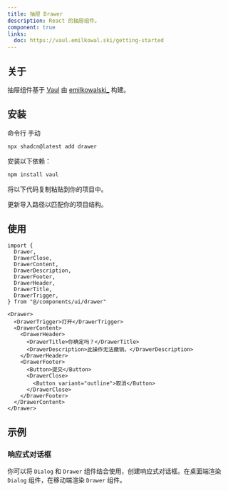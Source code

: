 ```yaml
---
title: 抽屉 Drawer
description: React 的抽屉组件。
component: true
links:
  doc: https://vaul.emilkowal.ski/getting-started
---
```


<ComponentPreview name="drawer-demo" description="抽屉组件。" />

## 关于

抽屉组件基于 [Vaul](https://github.com/emilkowalski/vaul) 由 [emilkowalski\_](https://twitter.com/emilkowalski_) 构建。

## 安装

<CodeTabs>

<TabsList>
  <TabsTrigger value="cli">命令行</TabsTrigger>
  <TabsTrigger value="manual">手动</TabsTrigger>
</TabsList>
<TabsContent value="cli">

```bash
npx shadcn@latest add drawer
```

</TabsContent>

<TabsContent value="manual">

<Steps>

<Step>安装以下依赖：</Step>

```bash
npm install vaul
```

<Step>将以下代码复制粘贴到你的项目中。</Step>

<ComponentSource name="drawer" title="components/ui/drawer.tsx" />

<Step>更新导入路径以匹配你的项目结构。</Step>

</Steps>

</TabsContent>

</CodeTabs>

## 使用

```tsx showLineNumbers
import {
  Drawer,
  DrawerClose,
  DrawerContent,
  DrawerDescription,
  DrawerFooter,
  DrawerHeader,
  DrawerTitle,
  DrawerTrigger,
} from "@/components/ui/drawer"
```

```tsx showLineNumbers
<Drawer>
  <DrawerTrigger>打开</DrawerTrigger>
  <DrawerContent>
    <DrawerHeader>
      <DrawerTitle>你确定吗？</DrawerTitle>
      <DrawerDescription>此操作无法撤销。</DrawerDescription>
    </DrawerHeader>
    <DrawerFooter>
      <Button>提交</Button>
      <DrawerClose>
        <Button variant="outline">取消</Button>
      </DrawerClose>
    </DrawerFooter>
  </DrawerContent>
</Drawer>
```

## 示例

### 响应式对话框

你可以将 `Dialog` 和 `Drawer` 组件结合使用，创建响应式对话框。在桌面端渲染 `Dialog` 组件，在移动端渲染 `Drawer` 组件。

<ComponentPreview name="drawer-dialog" />
